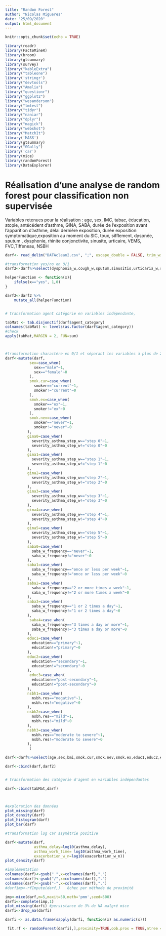 ```yaml
---
title: "Random Forest"
author: "Nicolas Migueres"
date: "25/09/2020"
output: html_document
---
```


```r
knitr::opts_chunk$set(echo = TRUE)
```

```r
library(readr)
library(FactoMineR)
library(broom)
library(gtsummary)
library(survey)
library("kableExtra")
library("tableone")
library('stringr')
library("devtools")
library("Amelia")
library("questionr")
library("ggplot2")
library("wesanderson")
library("lmtest")
library("tidyr")
library("naniar")
library("dplyr")
library("magick")
library("webshot")
library("MatchIt")
library('MASS')
library(gtsummary)
library("GGally")
library('car')
library(mice)
library(randomForest)
library(DataExplorer)
```

# Réalisation d'une analyse de random forest pour classification non supervisée

Variables retenues pour la réalisation :
age, sex, IMC, tabac, éducation, atopie, antécédent d'asthme, GINA, SABA, durée de l'exposition avant l'apparition d'asthme, délai dernière exposition, durée exposition symptomatique,exposition au moment du SIC, toux, sifflement, dyspnée, sputum , dysphonie, rhinite conjonctivite, sinusite, urticaire, VEMS, FVC,Tiffeneau, NSBH

```r
darf<- read_delim("DATAclean2.csv", ";", escape_double = FALSE, trim_ws = TRUE)

#transformation yes/no en 0/1
darf2<-darf%>%select(dysphonia_w,cough_w,sputum,sinusitis,urticaria_w,rhinitis_w,conjonct_w,wheezing_w,dyspnea_w,atopy,asthma_pre,)

helperFunction <- function(x){
    ifelse(x=="yes", 1,0)
}

darf2<-darf2 %>%
    mutate_all(helperFunction)


# transformation agent catégorie en variables indépendante, 

tabMat <- tab.disjonctif(darf$agent_category)
colnames(tabMat) <- levels(as.factor(darf$agent_category))
#check
apply(tabMat,MARGIN = 2, FUN=sum)



#transformation charactère en 0/1 et séparant les variables à plus de 2 classes en variables indépendantes
darf<-mutate(darf,
           sex=case_when(
             sex=="male"~1,
             sex=="female"~0
           ),
           smok.cur=case_when(
             smoker=="current"~1,
             smoker!="current"~0
           ),
           smok.ex=case_when(
             smoker=="ex"~1,
             smoker!="ex"~0
           ),
           smok.nev=case_when(
             smoker=="never"~1,
             smoker!="never"~0
          ),
          gina0=case_when(
            severity_asthma_step_w=="step 0"~1,
            severity_asthma_step_w!="step 0"~0
          ),
          gina1=case_when(
            severity_asthma_step_w=="step 1"~1,
            severity_asthma_step_w!="step 1"~0
          ),
          gina2=case_when(
            severity_asthma_step_w=="step 2"~1,
            severity_asthma_step_w!="step 2"~0
          ),
          gina3=case_when(
            severity_asthma_step_w=="step 3"~1,
            severity_asthma_step_w!="step 3"~0
          ),
          gina4=case_when(
            severity_asthma_step_w=="step 4"~1,
            severity_asthma_step_w!="step 4"~0
          ),
          gina5=case_when(
            severity_asthma_step_w=="step 5"~1,
            severity_asthma_step_w!="step 5"~0
          ),
          saba0=case_when(
            saba_w_frequency=="never"~1,
            saba_w_frequency!="never"~0
          ),
          saba1=case_when(
            saba_w_frequency=="once or less per week"~1,
            saba_w_frequency!="once or less per week"~0
          ),
          saba2=case_when(
            saba_w_frequency=="2 or more times a week"~1,
            saba_w_frequency!="2 or more times a week"~0
          ),
          saba3=case_when(
            saba_w_frequency=="1 or 2 times a day"~1,
            saba_w_frequency!="1 or 2 times a day"~0
          ),
           saba4=case_when(
            saba_w_frequency=="3 times a day or more"~1,
            saba_w_frequency!="3 times a day or more"~0
          ),
          educ1=case_when(
            education=="primary"~1,
            education!="primary"~0
          ),
          educ2=case_when(
            education=="secondary"~1,
            education!="secondary"~0
          ),
           educ3=case_when(
            education=="post-secondary"~1,
            education!="post-secondary"~0
          ),
          nsbh1=case_when(
            nsbh.res=="negative"~1,
            nsbh.res!="negative"~0
          ),
          nsbh2=case_when(
            nsbh.res=="mild"~1,
            nsbh.res!="mild"~0
          ),
          nsbh3=case_when(
            nsbh.res=="moderate to severe"~1,
            nsbh.res!="moderate to severe"~0
          ),
           )

darf<-darf%>%select(age,sex,bmi,smok.cur,smok.nev,smok.ex,educ1,educ2,educ3,gina0,gina1,gina2,gina3,gina4,gina5,saba0,saba1,saba2,saba3,saba4,asthma_work_time,time_last_exp_m_norm,asthma_delay,baseline_fev1,baseline_fvc,fev1_fvc,nsbh1,nsbh2,nsbh3,exacerbation_w_n)

darf<-cbind(darf,darf2)


# transformation des catégorie d'agent en variables indépendantes

darf<-cbind(tabMat,darf)




```


```r
#exploration des données
plot_missing(darf)
plot_density(darf)
plot_histogram(darf)
plot_bar(darf)
```

```r
#transformation log car asymétrie positive

darf<-mutate(darf,
             asthma_delay=log10(asthma_delay),
             asthma_work_time= log10(asthma_work_time),
             exacerbation_w_n=log10(exacerbation_w_n))
plot_density(darf)
```


```r
#implémentation
colnames(darf)<-gsub(" ",x=colnames(darf),".")
colnames(darf)<-gsub("/",x=colnames(darf),".")
colnames(darf)<-gsub("-",x=colnames(darf),".")
#darfimp<-rfImpute(darf,)   échec par méthode de proximité

imp<-mice(darf,m=5,maxit=50,meth='pmm',seed=500)
darfi<-complete(imp,1)
plot_missing(darfi) #persistance de 3% de NA malgré mice
darfi<-drop_na(darfi)

```


```r
darfi <- as.data.frame(sapply(darfi, function(x) as.numeric(x)))

 fit.rf <- randomForest(darfi[,],proximity=TRUE,oob.prox = TRUE,ntree = 1000)
```

